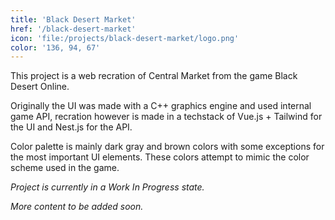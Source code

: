 ```yaml
---
title: 'Black Desert Market'
href: '/black-desert-market'
icon: 'file:/projects/black-desert-market/logo.png'
color: '136, 94, 67'
---
```



This project is a web recration of Central Market from the game <BaseLink href="https://en.wikipedia.org/wiki/Black_Desert_Online">Black Desert Online</BaseLink>.

Originally the UI was made with a C++ graphics engine and used internal game API, recration however is made in a techstack of <BaseLink href="https://vuejs.org">Vue.js</BaseLink> + <BaseLink href="https://tailwindcss.com">Tailwind</BaseLink> for the UI and <BaseLink href="https://nestjs.com">Nest.js</BaseLink> for the API.

Color palette is mainly dark gray and brown colors with some exceptions for the most important UI elements. These colors attempt to mimic the color scheme used in the game.

<BaseImage src="/projects/black-desert-market/palette.png" />

_Project is currently in a Work In Progress state._

_More content to be added soon._
